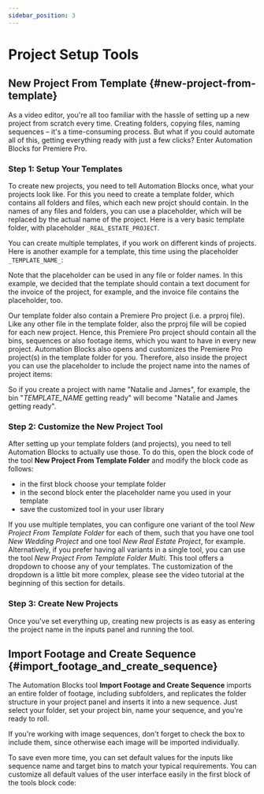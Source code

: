 ```yaml
---
sidebar_position: 3
---
```



# Project Setup Tools

## New Project From Template {#new-project-from-template}

As a video editor, you're all too familiar with the hassle of setting up a new project from scratch every time. Creating folders, copying files, naming sequences – it's a time-consuming process. But what if you could automate all of this, getting everything ready with just a few clicks? Enter Automation Blocks for Premiere Pro.

<Youtube id="qvjtnPNITuc" />

### Step 1: Setup Your Templates

To create new projects, you need to tell Automation Blocks once, what your projects look like. For this you need to create a template folder, which contains all folders and files, which each new projct should contain. In the names of any files and folders, you can use a placeholder, which will be replaced by the actual name of the project. Here is a very basic template folder, with placeholder `_REAL_ESTATE_PROJECT`.

<RetinaImg src="/img/tools-pr/projectSetupTools/ProjectTemplateRealEstate.png" alt="example project template"/>

You can create multiple templates, if you work on different kinds of projects. Here is another example for a template, this time using the placeholder `_TEMPLATE_NAME_`: 

<RetinaImg src="/img/tools-pr/projectSetupTools/ProjectTemplateWedding.png" alt="example project template"/>

Note that the placeholder can be used in any file or folder names. In this example, we decided that the template should contain a text document for the invoice of the project, for example, and the invoice file contains the placeholder, too.

Our template folder also contain a Premiere Pro project (i.e. a prproj file). Like any other file in the template folder, also the prproj file will be copied for each new project. Hence, this Premiere Pro project should contain all the bins, sequences or also footage items, which you want to have in every new project. 
Automation Blocks also opens and customizes the Premiere Pro project(s) in the template folder for you. Therefore, also inside the project you can use the placeholder to include the project name into the names of project items:

<RetinaImg src="/img/tools-pr/projectSetupTools/ProjectTemplateProjectPanel.png" alt="also the Premiere Pro project can be customized"/>

So if you create a project with name "Natalie and James", for example, the bin "_TEMPLATE_NAME_ getting ready" will become "Natalie and James getting ready".

### Step 2: Customize the New Project Tool

After setting up your template folders (and projects), you need to tell Automation Blocks to actually use those.
To do this, open the block code of the tool **New Project From Template Folder** and modify the block code as follows:
- in the first block choose your template folder
- in the second block enter the placeholder name you used in your template
- save the customized tool in your user library

<RetinaImg src="/img/tools-pr/projectSetupTools/NewProjectFromTemplateFolderBlocks.png" alt="Customizing the block code to use your templates"/>

If you use multiple templates, you can configure one variant of the tool *New Project From Template Folder* for each of them, such that you have one tool *New Wedding Project* and one tool *New Real Estate Project*, for example. Alternatively, if you prefer having all variants in a single tool, you can use  the tool *New Project From Template Folder Multi*. This tool offers a dropdown to choose any of your templates. The customization of the dropdown is a little bit more complex, please see the video tutorial at the beginning of this section for details.

### Step 3: Create New Projects

Once you've set everything up, creating new projects is as easy as entering the project name in the inputs panel and running the tool.

<RetinaImg src="/img/tools-pr/projectSetupTools/NewProjectFromTemplateFolderUI.png" alt="Creating a new project"/>



## Import Footage and Create Sequence {#import_footage_and_create_sequence}

The Automation Blocks tool **Import Footage and Create Sequence** imports an entire folder of footage, including subfolders, and replicates the folder structure in your project panel and inserts it into a new sequence. Just select your folder, set your project bin, name your sequence, and you're ready to roll.

<RetinaImg src="/img/tools-pr/projectSetupTools/ImportFootageAndCreateSequence.png" alt="user interface of Import Footage and Create Sequence Tool"/>

If you're working with image sequences, don't forget to check the box to include them, since otherwise each image will be imported individually.

To save even more time, you can set default values for the inputs like sequence name and target bins to match your typical requirements. You can customize all default values of the user interface easily in the first block of the tools block code:

<RetinaImg src="/img/tools-pr/projectSetupTools/ImportFootageAndCreateSequenceUIDefaults.png" alt="customizing the default UI values"/>

